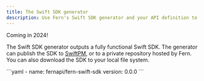 ```yaml
---
title: The Swift SDK generator
description: Use Fern's Swift SDK generator and your API definition to output a fully functional Swift SDK to your local file system, to a private repository, or to SwiftPM.
---
```


<Tip>
Coming in 2024!
</Tip>

The Swift SDK generator outputs a fully functional Swift SDK. The generator can publish the SDK to [SwiftPM](https://github.com/apple/swift-package-manager), or to a private repository hosted by Fern. You can also download the SDK to your local file system.

<CodeBlock title="generators.yml">
```yaml
- name: fernapi/fern-swift-sdk
  version: 0.0.0
```
</CodeBlock>
